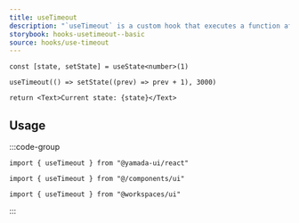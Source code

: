 ```yaml
---
title: useTimeout
description: "`useTimeout` is a custom hook that executes a function after a specified number of milliseconds."
storybook: hooks-usetimeout--basic
source: hooks/use-timeout
---
```


```tsx preview functional client
const [state, setState] = useState<number>(1)

useTimeout(() => setState((prev) => prev + 1), 3000)

return <Text>Current state: {state}</Text>
```

## Usage

:::code-group

```tsx [package]
import { useTimeout } from "@yamada-ui/react"
```

```tsx [alias]
import { useTimeout } from "@/components/ui"
```

```tsx [monorepo]
import { useTimeout } from "@workspaces/ui"
```

:::
